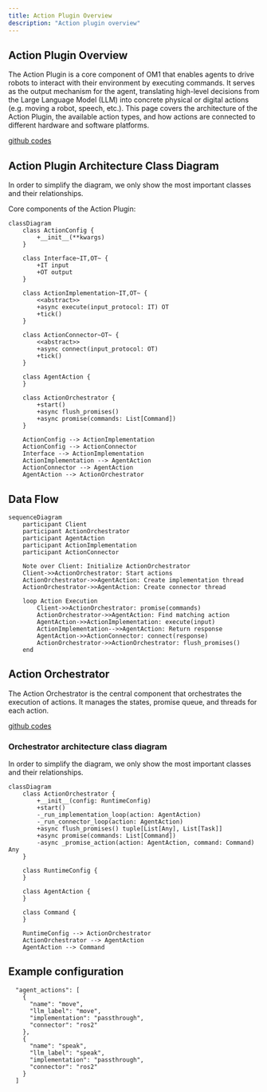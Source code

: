 ```yaml
---
title: Action Plugin Overview
description: "Action plugin overview"
---
```


## Action Plugin Overview

The Action Plugin is a core component of OM1 that enables agents to drive robots to interact with their environment by executing commands. 
It serves as the output mechanism for the agent, translating high-level decisions from the Large Language Model (LLM) into concrete physical or digital actions 
(e.g. moving a robot, speech, etc.). This page covers the architecture of the Action Plugin, the available action types, 
and how actions are connected to different hardware and software platforms.

[github codes](https://github.com/OpenmindAGI/OM1/tree/main/src/actions)

## Action Plugin Architecture Class Diagram

In order to simplify the diagram, we only show the most important classes and their relationships.

Core components of the Action Plugin:

```mermaid
classDiagram
    class ActionConfig {
        +__init__(**kwargs)
    }

    class Interface~IT,OT~ {
        +IT input
        +OT output
    }

    class ActionImplementation~IT,OT~ {
        <<abstract>>
        +async execute(input_protocol: IT) OT
        +tick()
    }

    class ActionConnector~OT~ {
        <<abstract>>
        +async connect(input_protocol: OT)
        +tick()
    }

    class AgentAction {
    }

    class ActionOrchestrator {
        +start()
        +async flush_promises()
        +async promise(commands: List[Command])
    }

    ActionConfig --> ActionImplementation
    ActionConfig --> ActionConnector
    Interface --> ActionImplementation
    ActionImplementation --> AgentAction
    ActionConnector --> AgentAction
    AgentAction --> ActionOrchestrator
```

## Data Flow

```mermaid
sequenceDiagram
    participant Client
    participant ActionOrchestrator
    participant AgentAction
    participant ActionImplementation
    participant ActionConnector

    Note over Client: Initialize ActionOrchestrator
    Client->>ActionOrchestrator: Start actions
    ActionOrchestrator->>AgentAction: Create implementation thread
    ActionOrchestrator->>AgentAction: Create connector thread
    
    loop Action Execution
        Client->>ActionOrchestrator: promise(commands)
        ActionOrchestrator->>AgentAction: Find matching action
        AgentAction->>ActionImplementation: execute(input)
        ActionImplementation-->>AgentAction: Return response
        AgentAction->>ActionConnector: connect(response)
        ActionOrchestrator->>ActionOrchestrator: flush_promises()
    end
```

## Action Orchestrator

The Action Orchestrator is the central component that orchestrates the execution of actions. It manages the states, promise queue, and threads for each action.

[github codes](https://github.com/OpenmindAGI/OM1/blob/main/src/actions/orchestrator.py)

### Orchestrator architecture class diagram

In order to simplify the diagram, we only show the most important classes and their relationships.

```mermaid
classDiagram
    class ActionOrchestrator {
        +__init__(config: RuntimeConfig)
        +start()
        -_run_implementation_loop(action: AgentAction)
        -_run_connector_loop(action: AgentAction)
        +async flush_promises() tuple[List[Any], List[Task]]
        +async promise(commands: List[Command])
        -async _promise_action(action: AgentAction, command: Command) Any
    }

    class RuntimeConfig {
    }

    class AgentAction {
    }

    class Command {
    }

    RuntimeConfig --> ActionOrchestrator
    ActionOrchestrator --> AgentAction
    AgentAction --> Command
```

## Example configuration

```
  "agent_actions": [
    {
      "name": "move",
      "llm_label": "move",
      "implementation": "passthrough",
      "connector": "ros2"
    },
    {
      "name": "speak",
      "llm_label": "speak",
      "implementation": "passthrough",
      "connector": "ros2"
    }
  ]
```
